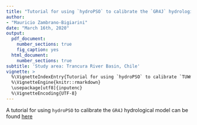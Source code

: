 ```yaml
---
title: "Tutorial for using `hydroPSO` to calibrate the `GR4J` hydrological model"
author: 
- "Mauricio Zambrano-Bigiarini"
date: "March 16th, 2020"
output:
  pdf_document: 
    number_sections: true
    fig_caption: yes
  html_document: 
    number_sections: true
subtitle: 'Study area: Trancura River Basin, Chile'
vignette: >
  %\VignetteIndexEntry{Tutorial for using `hydroPSO` to calibrate `TUWmodel`}
  %\VignetteEngine{knitr::rmarkdown}
  \usepackage[utf8]{inputenc}
  %\VignetteEncoding{UTF-8}
---
```


A tutorial for using `hydroPSO` to calibrate the `GR4J` hydrological model can be found [here](https://github.com/hzambran/hydroPSO/blob/master/vignettes/hydroPSO_TUWmodel-vignette-full.pdf)

